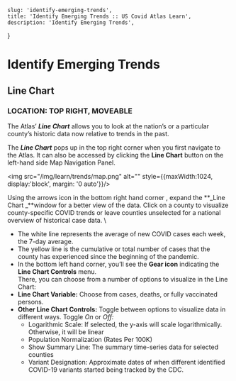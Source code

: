 
    slug: 'identify-emerging-trends',
    title: 'Identify Emerging Trends :: US Covid Atlas Learn',
    description: 'Identify Emerging Trends',
}

# Identify Emerging Trends

## Line Chart
### LOCATION: TOP RIGHT, MOVEABLE 

The Atlas’ **_Line Chart_** allows you to look at the nation’s or a particular county’s historic data now relative to trends in the past.

The **_Line Chart_** pops up in the top right corner when you first navigate to the Atlas. It can also  be accessed by clicking the **<Icon symbol="lineChart"/> Line Chart** button on the left-hand side Map Navigation Panel. 

<img src="/img/learn/trends/map.png" alt="" style={{maxWidth:1024, display:'block', margin: '0 auto'}}/>

Using the arrows icon in the bottom right hand corner <Icon symbol="resize" />, expand the **_Line Chart _**window for a better view of the data. Click on a county to visualize county-specific COVID trends or leave counties unselected for a national overview of historical case data.   \

* The white line represents the average of new COVID cases each week,  the 7-day average. 
* The yellow line is the cumulative or total number of cases that the county has experienced since the beginning of the pandemic.
* In the bottom left hand corner, you’ll see the **<Icon symbol="settings" /> Gear icon** indicating the **Line Chart Controls** menu. <br/>There, you can choose from a number of options to visualize in the Line Chart: 
* **Line Chart Variable:** Choose from cases, deaths, or fully vaccinated persons.
* **Other Line Chart Controls:** Toggle between options to visualize data in different ways. Toggle _On_ or _Off:_
    * Logarithmic Scale: If selected, the y-axis will scale logarithmically. Otherwise, it will be linear
    * Population Normalization (Rates Per 100K)
    * Show Summary Line: The summary time-series data for selected counties
    * Variant Designation: Approximate dates of when different identified COVID-19 variants started being tracked by the CDC. 

         
